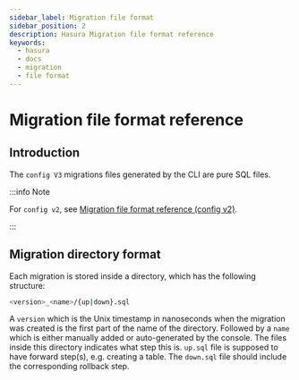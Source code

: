 ```yaml
---
sidebar_label: Migration file format
sidebar_position: 2
description: Hasura Migration file format reference
keywords:
  - hasura
  - docs
  - migration
  - file format
---
```


# Migration file format reference

## Introduction

The `config V3` migrations files generated by the CLI are pure SQL
files.

:::info Note

For `config v2`, see [Migration file format reference (config v2)](/graphql/core/migrations/config-v2/reference/migration-file-format.mdx).

:::

## Migration directory format

Each migration is stored inside a directory, which has the following
structure:

```bash
<version>_<name>/{up|down}.sql
```

A `version` which is the Unix timestamp in nanoseconds when the
migration was created is the first part of the name of the directory.
Followed by a `name` which is either manually added or auto-generated by
the console. The files inside this directory indicates what step this
is. `up.sql` file is supposed to have forward step(s), e.g. creating a
table. The `down.sql` file should include the corresponding rollback
step.
